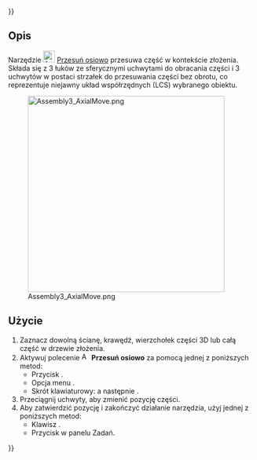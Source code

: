 {{UnfinishedDocu{{#translation:}}}}
<languages/>

{{Docnav/pl
|[[Assembly3_MovePart/pl|Przesuń część]]
|[[Assembly3_QuickMove/pl|Szybko przesuń]]
|[[Assembly3_Workbench/pl|środowisko pracy Assembly3]]
|IconL=Assembly_Move.svg‎‎
|IconR=Assembly_QuickMove.svg‎‎
|IconC=Assembly3_workbench_icon.svg
}}

{{GuiCommand/pl
|Name=Assembly3 AxialMove
|Name/pl=Assembly3: Przesuń osiowo
|Icon=Assembly_AxialMove.svg
|MenuLocation=Assembly3 → Przesuń część osiowo
|Workbenches=[[Assembly3_Workbench/pl|Assembly3]]
|Shortcut={{KEY|A}} a następnie {{KEY|A}}
}}

<span id="Description"></span>
==Opis==

Narzędzie [[Image:Assembly_AxialMove.svg|24px]] [[Assembly3_AxialMove/pl|Przesuń osiowo]] przesuwa część w kontekście złożenia. </br> Składa się z 3 łuków ze sferycznymi uchwytami do obracania części i 3 uchwytów w postaci strzałek do przesuwania części bez obrotu, co reprezentuje niejawny układ współrzędnych (LCS) wybranego obiektu.

[[Image:Assembly3_AxialMove.png|400px]]

<span id="Usage"></span>
==Użycie==

# Zaznacz dowolną ścianę, krawędź, wierzchołek części 3D lub całą część w drzewie złożenia.  
# Aktywuj polecenie [[Image:Assembly_AxialMove.svg|16px]] '''Przesuń osiowo''' za pomocą jednej z poniższych metod:  
#* Przycisk {{Button|[[Image:Assembly_AxialMove.svg|16px]] [[Assembly3_AxialMove/pl|Przesuń część osiowo]]}}.  
#* Opcja menu {{MenuCommand|Assembly3 → [[Image:Assembly_AxialMove.svg|16px]] Przesuń część osiowo}}.  
#* Skrót klawiaturowy: {{KEY|A}} a następnie {{KEY|A}}.  
# Przeciągnij uchwyty, aby zmienić pozycję części.  
# Aby zatwierdzić pozycję i zakończyć działanie narzędzia, użyj jednej z poniższych metod:  
#* Klawisz {{KEY|Esc}}.  
#* Przycisk {{Button|OK}} w panelu Zadań.


{{Docnav/pl
|[[Assembly3_MovePart/pl|Przesuń część]]
|[[Assembly3_QuickMove/pl|Szybko przesuń]]
|[[Assembly3_Workbench/pl|środowisko pracy Assembly3]]
|IconL=Assembly_Move.svg‎‎
|IconR=Assembly_QuickMove.svg‎‎
|IconC=Assembly3_workbench_icon.svg
}}

{{Userdocnavi{{#translation:}}}}